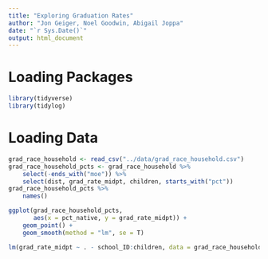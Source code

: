 ```yaml
---
title: "Exploring Graduation Rates"
author: "Jon Geiger, Noel Goodwin, Abigail Joppa"
date: "`r Sys.Date()`"
output: html_document
---
```


# Loading Packages

```r
library(tidyverse)
library(tidylog)
```

# Loading Data

```r
grad_race_household <- read_csv("../data/grad_race_household.csv")
grad_race_household_pcts <- grad_race_household %>% 
    select(-ends_with("moe")) %>%
    select(dist, grad_rate_midpt, children, starts_with("pct"))
grad_race_household_pcts %>% 
    names()
```

```r
ggplot(grad_race_household_pcts, 
       aes(x = pct_native, y = grad_rate_midpt)) + 
    geom_point() + 
    geom_smooth(method = "lm", se = T)

lm(grad_rate_midpt ~ . - school_ID:children, data = grad_race_household_pcts)
```